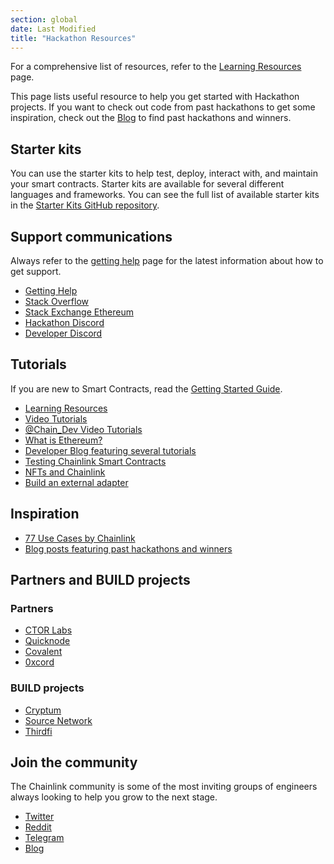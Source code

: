 ```yaml
---
section: global
date: Last Modified
title: "Hackathon Resources"
---
```



<Aside type="note" title="Note on Resources">

For a comprehensive list of resources, refer to the [Learning Resources](/getting-started/other-tutorials) page.

</Aside>

This page lists useful resource to help you get started with Hackathon projects. If you want to check out code from past hackathons to get some inspiration, check out the [Blog](https://blog.chain.link/?s=hackathon) to find past hackathons and winners.

## Starter kits

You can use the starter kits to help test, deploy, interact with, and maintain your smart contracts. Starter kits are available for several different languages and frameworks. You can see the full list of available starter kits in the [Starter Kits GitHub repository](https://github.com/smartcontractkit/starter-kits).

## Support communications

Always refer to the [getting help](/resources/getting-help) page for the latest information about how to get support.

- [Getting Help](/resources/getting-help)
- [Stack Overflow](https://stackoverflow.com/questions/tagged/chainlink)
- [Stack Exchange Ethereum](https://ethereum.stackexchange.com/questions/tagged/chainlink)
- [Hackathon Discord](https://discord.gg/h3AvTHj)
- [Developer Discord](https://discord.gg/2YHSAey)

## Tutorials

If you are new to Smart Contracts, read the [Getting Started Guide](/getting-started/conceptual-overview).

- [Learning Resources](/getting-started/other-tutorials)
- [Video Tutorials](https://www.youtube.com/playlist?list=PLVP9aGDn-X0QwJVbQvuKr-zrh2_DV5M6J)
- [@Chain_Dev Video Tutorials](https://www.youtube.com/@Chain_Dev/videos)
- [What is Ethereum?](https://www.youtube.com/playlist?list=PLVP9aGDn-X0QwJVbQvuKr-zrh2_DV5M6J)
- [Developer Blog featuring several tutorials](https://blog.chain.link/tag/developers/)
- [Testing Chainlink Smart Contracts](https://blog.chain.link/testing-chainlink-smart-contracts/)
- [NFTs and Chainlink](https://blog.chain.link/build-deploy-and-sell-your-own-dynamic-nft/)
- [Build an external adapter](/chainlink-nodes/external-adapters/developers)

## Inspiration

- [77 Use Cases by Chainlink](https://blog.chain.link/44-ways-to-enhance-your-smart-contract-with-chainlink/)
- [Blog posts featuring past hackathons and winners](https://blog.chain.link/?s=hackathon)

## Partners and BUILD projects

### Partners

- [CTOR Labs](https://www.ctor.xyz/)
- [Quicknode](https://www.quicknode.com/)
- [Covalent](https://www.covalenthq.com/)
- [0xcord](https://0xcord.com/)

### BUILD projects

- [Cryptum](https://cryptum.io/)
- [Source Network](https://source.network/)
- [Thirdfi](https://www.thirdfi.org/)

## Join the community

The Chainlink community is some of the most inviting groups of engineers always looking to help you grow to the next stage.

- [Twitter](https://mobile.twitter.com/chainlink)
- [Reddit](https://www.reddit.com/r/Chainlink/)
- [Telegram](https://t.me/chainlinkofficial)
- [Blog](https://blog.chain.link)
